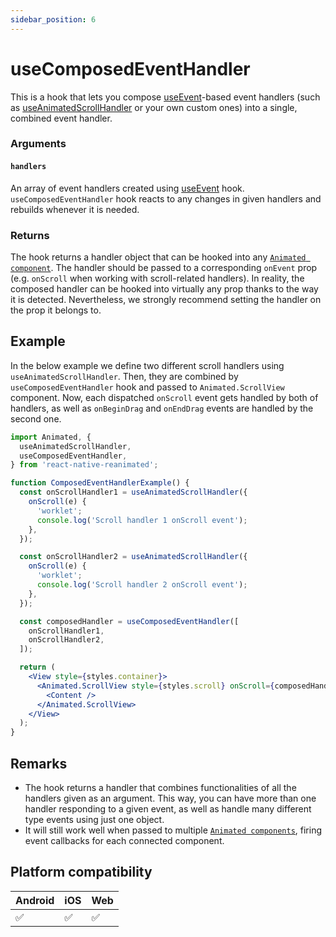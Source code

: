 ```yaml
---
sidebar_position: 6
---
```


# useComposedEventHandler

This is a hook that lets you compose [useEvent](/docs/advanced/useEvent)-based event handlers (such as [useAnimatedScrollHandler](/docs/scroll/useAnimatedScrollHandler) or your own custom ones) into a single, combined event handler.

### Arguments

#### `handlers`

An array of event handlers created using [useEvent](/docs/advanced/useEvent) hook. `useComposedEventHandler` hook reacts to any changes in given handlers and rebuilds whenever it is needed.

### Returns

The hook returns a handler object that can be hooked into any [`Animated component`](/docs/fundamentals/glossary#animated-component).
The handler should be passed to a corresponding `onEvent` prop (e.g. `onScroll` when working with scroll-related handlers). In reality, the composed handler can be hooked into virtually any prop thanks to the way it is detected. Nevertheless, we strongly recommend setting the handler on the prop it belongs to.

## Example

In the below example we define two different scroll handlers using `useAnimatedScrollHandler`. Then, they are combined by `useComposedEventHandler` hook and passed to `Animated.ScrollView` component.
Now, each dispatched `onScroll` event gets handled by both of handlers, as well as `onBeginDrag` and `onEndDrag` events are handled by the second one.

```jsx {29-32,36}
import Animated, {
  useAnimatedScrollHandler,
  useComposedEventHandler,
} from 'react-native-reanimated';

function ComposedEventHandlerExample() {
  const onScrollHandler1 = useAnimatedScrollHandler({
    onScroll(e) {
      'worklet';
      console.log('Scroll handler 1 onScroll event');
    },
  });

  const onScrollHandler2 = useAnimatedScrollHandler({
    onScroll(e) {
      'worklet';
      console.log('Scroll handler 2 onScroll event');
    },
  });

  const composedHandler = useComposedEventHandler([
    onScrollHandler1,
    onScrollHandler2,
  ]);

  return (
    <View style={styles.container}>
      <Animated.ScrollView style={styles.scroll} onScroll={composedHandler}>
        <Content />
      </Animated.ScrollView>
    </View>
  );
}
```

## Remarks

- The hook returns a handler that combines functionalities of all the handlers given as an argument. This way, you can have more than one handler responding to a given event, as well as handle many different type events using just one object.
- It will still work well when passed to multiple [`Animated components`](/docs/fundamentals/glossary#animated-component), firing event callbacks for each connected component.

## Platform compatibility

<div className="platform-compatibility">

| Android | iOS | Web |
| ------- | --- | --- |
| ✅      | ✅  | ✅  |

</div>
